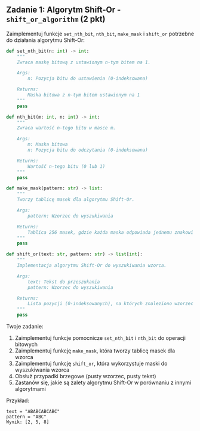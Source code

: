 ## Zadanie 1: Algorytm Shift-Or - `shift_or_algorithm` (2 pkt)

Zaimplementuj funkcje `set_nth_bit`, `nth_bit`, `make_mask` i `shift_or` potrzebne do działania algorytmu Shift-Or:

```python
def set_nth_bit(n: int) -> int:
    """
    Zwraca maskę bitową z ustawionym n-tym bitem na 1.

    Args:
        n: Pozycja bitu do ustawienia (0-indeksowana)

    Returns:
        Maska bitowa z n-tym bitem ustawionym na 1
    """
    pass

def nth_bit(m: int, n: int) -> int:
    """
    Zwraca wartość n-tego bitu w masce m.

    Args:
        m: Maska bitowa
        n: Pozycja bitu do odczytania (0-indeksowana)

    Returns:
        Wartość n-tego bitu (0 lub 1)
    """
    pass

def make_mask(pattern: str) -> list:
    """
    Tworzy tablicę masek dla algorytmu Shift-Or.

    Args:
        pattern: Wzorzec do wyszukiwania

    Returns:
        Tablica 256 masek, gdzie każda maska odpowiada jednemu znakowi ASCII
    """
    pass

def shift_or(text: str, pattern: str) -> list[int]:
    """
    Implementacja algorytmu Shift-Or do wyszukiwania wzorca.

    Args:
        text: Tekst do przeszukania
        pattern: Wzorzec do wyszukiwania

    Returns:
        Lista pozycji (0-indeksowanych), na których znaleziono wzorzec
    """
    pass
```

Twoje zadanie:
1. Zaimplementuj funkcje pomocnicze `set_nth_bit` i `nth_bit` do operacji bitowych
2. Zaimplementuj funkcję `make_mask`, która tworzy tablicę masek dla wzorca
3. Zaimplementuj funkcję `shift_or`, która wykorzystuje maski do wyszukiwania wzorca
4. Obsłuż przypadki brzegowe (pusty wzorzec, pusty tekst)
5. Zastanów się, jakie są zalety algorytmu Shift-Or w porównaniu z innymi algorytmami

Przykład:
```
text = "ABABCABCABC"
pattern = "ABC"
Wynik: [2, 5, 8]
```
